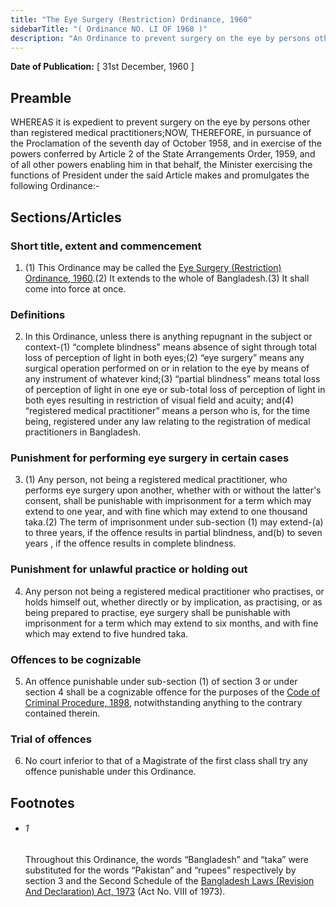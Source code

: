 ```yaml
---
title: "The Eye Surgery (Restriction) Ordinance, 1960"
sidebarTitle: "( Ordinance NO. LI OF 1960 )"
description: "An Ordinance to prevent surgery on the eye by persons other than registered medical practitioners.1♣"
---
```


**Date of Publication:** [ 31st December, 1960 ]

## Preamble

WHEREAS it is expedient to prevent surgery on the eye by persons other than registered medical practitioners;NOW, THEREFORE, in pursuance of the Proclamation of the seventh day of October 1958, and in exercise of the powers conferred by Article 2 of the State Arrangements Order, 1959, and of all other powers enabling him in that behalf, the Minister exercising the functions of President under the said Article makes and promulgates the following Ordinance:-

## Sections/Articles

### Short title, extent and commencement

1. (1) This Ordinance may be called the [Eye Surgery (Restriction) Ordinance, 1960](/act-304.html "Eye Surgery (Restriction) Ordinance, 1960").(2) It extends to the whole of Bangladesh.(3) It shall come into force at once.

### Definitions

2. In this Ordinance, unless there is anything repugnant in the subject or context-(1) “complete blindness” means absence of sight through total loss of perception of light in both eyes;(2) “eye surgery” means any surgical operation performed on or in relation to the eye by means of any instrument of whatever kind;(3) “partial blindness” means total loss of perception of light in one eye or sub-total loss of perception of light in both eyes resulting in restriction of visual field and acuity; and(4) “registered medical practitioner” means a person who is, for the time being, registered under any law relating to the registration of medical practitioners in Bangladesh.

### Punishment for performing eye surgery in certain cases

3. (1) Any person, not being a registered medical practitioner, who performs eye surgery upon another, whether with or without the latter's consent, shall be punishable with imprisonment for a term which may extend to one year, and with fine which may extend to one thousand taka.(2) The term of imprisonment under sub-section (1) may extend-(a) to three years, if the offence results in partial blindness, and(b) to seven years , if the offence results in complete blindness.

### Punishment for unlawful practice or holding out

4. Any person not being a registered medical practitioner who practises, or holds himself out, whether directly or by implication, as practising, or as being prepared to practise, eye surgery shall be punishable with imprisonment for a term which may extend to six months, and with fine which may extend to five hundred taka.

### Offences to be cognizable

5. An offence punishable under sub-section (1) of section 3 or under section 4 shall be a cognizable offence for the purposes of the [Code of Criminal Procedure, 1898](/act-75.html "Code of Criminal Procedure, 1898"), notwithstanding anything to the contrary contained therein.

### Trial of offences

6. No court inferior to that of a Magistrate of the first class shall try any offence punishable under this Ordinance.

## Footnotes

- ###### 1

  Throughout this Ordinance, the words “Bangladesh” and “taka” were substituted for the words “Pakistan” and “rupees” respectively by section 3 and the Second Schedule of the [Bangladesh Laws (Revision And Declaration) Act, 1973](/act-430.html "Bangladesh Laws (Revision And Declaration) Act, 1973") (Act No. VIII of 1973).
